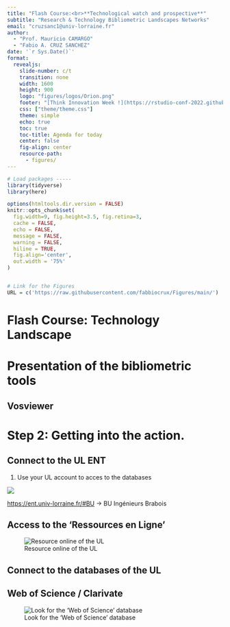 ```yaml
---
title: "Flash Course:<br>**Technological watch and prospective**"
subtitle: "Research & Technology Bibliometric Landscapes Networks"  
email: "cruzsanc1@univ-lorraine.fr"
author: 
  - "Prof. Mauricio CAMARGO"
  - "Fabio A. CRUZ SANCHEZ"
date: '`r Sys.Date()`'
format: 
  revealjs:
    slide-number: c/t
    transition: none
    width: 1600
    height: 900
    logo: "figures/logos/Orion.png"
    footer: "[Think Innovation Week !](https://rstudio-conf-2022.github.io/get-started-quarto/)"
    css: ["theme/theme.css"]
    theme: simple
    echo: true
    toc: true
    toc-title: Agenda for today
    center: false
    fig-align: center
    resource-path: 
      - figures/
---
```



```r
# Load packages -----
library(tidyverse)
library(here)

options(htmltools.dir.version = FALSE)
knitr::opts_chunk$set(
  fig.width=9, fig.height=3.5, fig.retina=3,
  cache = FALSE,
  echo = FALSE,
  message = FALSE, 
  warning = FALSE,
  hiline = TRUE,
  fig.align='center',
  out.width = '75%' 
)


# Link for the Figures
URL = c('https://raw.githubusercontent.com/fabbiocrux/Figures/main/')

```



# Flash Course: Technology Landscape

# Presentation of the bibliometric tools

## Vosviewer

# Step 2: Getting into the action.

## Connect to the UL ENT 

1. Use your UL account to acces to the databases

![](figures/01.jpg)

[https://ent.univ-lorraine.fr/#BU](https://ent.univ-lorraine.fr/#BU) -> BU Ingénieurs Brabois


## Access to the 'Ressources en Ligne'

![Resource online of the UL](figures/01-UL-databases/01.png)

## Connect to the databases of the UL



## Web of Science / Clarivate

![Look for the 'Web of Science' database](figures/01-UL-databases/02.png)